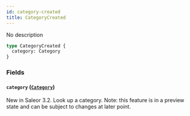 ```yaml
---
id: category-created
title: CategoryCreated
---
```


No description

```graphql
type CategoryCreated {
  category: Category
}
```

### Fields

#### `category` ([`Category`](../../../developer/api-reference/objects/category))

New in Saleor 3.2. Look up a category. Note: this feature is in a preview state and can be subject to changes at later point.
